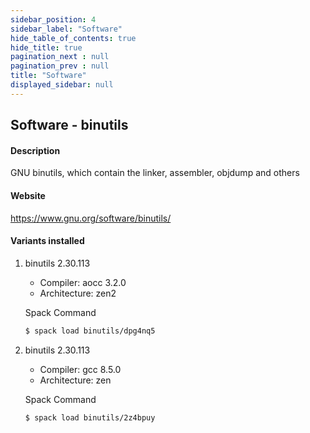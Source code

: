 ```yaml
---
sidebar_position: 4
sidebar_label: "Software"
hide_table_of_contents: true
hide_title: true
pagination_next : null
pagination_prev : null
title: "Software"
displayed_sidebar: null
---
```


## Software - binutils


#### Description
GNU binutils, which contain the linker, assembler, objdump and others

#### Website
https://www.gnu.org/software/binutils/

#### Variants installed

1. binutils 2.30.113

    - Compiler: aocc 3.2.0
    - Architecture: zen2

    Spack Command
    ```bash
    $ spack load binutils/dpg4nq5
    ```

2. binutils 2.30.113

    - Compiler: gcc 8.5.0
    - Architecture: zen

    Spack Command
    ```bash
    $ spack load binutils/2z4bpuy
    ```

